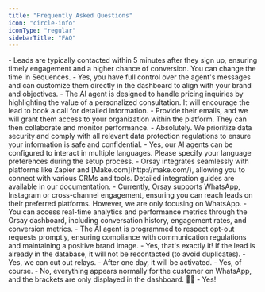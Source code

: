 ```yaml
---
title: "Frequently Asked Questions"
icon: "circle-info"
iconType: "regular"
sidebarTitle: "FAQ"
---
```


<AccordionGroup>
<Accordion title="How quickly will my leads be contacted?" icon="phone">
 - Leads are typically contacted within 5 minutes after they sign up, ensuring timely engagement and a higher chance of conversion. You can change the time in Sequences.
</Accordion>

<Accordion title="Can I change my AI agent's script?" icon="page">
 - Yes, you have full control over the agent's messages and can customize them directly in the dashboard to align with your brand and objectives.
</Accordion>

<Accordion title="What if a lead asks about pricing?" icon="dollar-sign">
 - The AI agent is designed to handle pricing inquiries by highlighting the value of a personalized consultation. It will encourage the lead to book a call for detailed information.
</Accordion>

<Accordion title="How do I add team members to Orsay?" icon="people-group">
 - Provide their emails, and we will grant them access to your organization within the platform. They can then collaborate and monitor performance.
</Accordion>

<Accordion title="Is my data secure with Orsay?" icon="shield">
- Absolutely. We prioritize data security and comply with all relevant data protection regulations to ensure your information is safe and confidential.
</Accordion>

<Accordion title="Can the AI agent handle multiple languages?" icon="globe">
 - Yes, our AI agents can be configured to interact in multiple languages. Please specify your language preferences during the setup process.
</Accordion>

<Accordion title="How do I integrate Orsay with my existing CRM or tools?" icon="link">
 - Orsay integrates seamlessly with platforms like Zapier and [Make.com](http://make.com/), allowing you to connect with various CRMs and tools. Detailed integration guides are available in our documentation.
</Accordion>

<Accordion title="What platforms does Orsay support?" icon="layer-group">
 - Currently, Orsay supports WhatsApp, Instagram or cross-channel engagement, ensuring you can reach leads on their preferred platforms. However, we are only focusing on WhatsApp.
</Accordion>

<Accordion title="How do I monitor my AI agent's performance?" icon="chart-simple">
 - You can access real-time analytics and performance metrics through the Orsay dashboard, including conversation history, engagement rates, and conversion metrics.
</Accordion>

<Accordion title="What happens if a lead wants to opt-out?" icon="circle-xmark">
 - The AI agent is programmed to respect opt-out requests promptly, ensuring compliance with communication regulations and maintaining a positive brand image.
</Accordion>

<Accordion title="If the contact already exists in the Orsay database, we don't send him a message, right?" icon="message">
 - Yes, that's exactly it! If the lead is already in the database, it will not be recontacted (to avoid duplicates).
</Accordion>

<Accordion title="Is it possible to correct the chatbot's level of insistence?" icon="wrench">
 - Yes, we can cut out relays.
</Accordion>

<Accordion title="Can you tell me how long it takes when I add leads manually before the messages are sent?" icon="hourglass">
 - After one day, it will be activated.
</Accordion>

<Accordion title="Can AI announce different prices for different requests?" icon="money-check" >
 - Yes, of course.
</Accordion>

<Accordion title="Do the brackets appear in the final message?" icon="envelope">
  - No, everything appears normally for the customer on WhatsApp, and the brackets are only displayed in the dashboard. 🚫📲
</Accordion>

<Accordion title="Are there affiliate links?" icon="link">
 - Yes!
</Accordion>

</AccordionGroup>